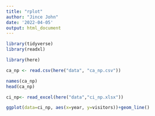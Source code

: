 ```yaml
---
title: "rplot"
author: "Jince John"
date: '2022-04-05'
output: html_document
---
```

```r
library(tidyverse)
library(readxl)
```


```r
library(here)
```

```r
ca_np <- read.csv(here("data", "ca_np.csv"))

```
```r
names(ca_np)
head(ca_np)
```
```r
ci_np<- read_excel(here("data","ci_np.xlsx"))
```
```r
ggplot(data=ci_np, aes(x=year, y=visitors))+geom_line()
```

